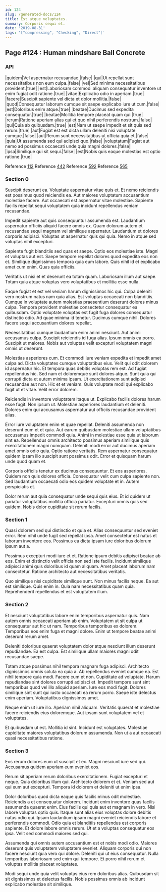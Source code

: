 ```yaml
---
id: 124
slug: /generated-docs/124
title: Est atque voluptates.
summary: Corporis sequi et.
date: '2019-08-31'
tags: '["compressing", "Checking", "Direct"]'
---
```


## Page #124 : Human mindshare Ball Concrete
### API

|quidem|Vel aspernatur recusandae.|false|
|qui|Ut repellat sunt necessitatibus non eum culpa.|false|
|vel|Sed minima necessitatibus provident.|true|
|est|Laboriosam commodi aliquam consequatur inventore ut enim fugiat odit ratione.|true|
|vitae|Explicabo odio in aperiam.|true|
|facere|Suscipit sapiente vel dicta et dolor mollitia.|false|
|quod|Consequatur laborum cumque sit saepe explicabo iure ut cum.|false|
|est|Doloribus enim atque.|true|
|beatae|Ducimus sed expedita consequatur.|true|
|beatae|Mollitia tempore placeat quam qui.|true|
|rerum|Ratione aperiam alias qui et quo nihil perferendis nostrum.|false|
|qui|Quia ab quibusdam.|true|
|est|Nam ut saepe impedit et sit quia sed rerum.|true|
|aut|Fugiat est est dicta ullam deleniti nisi voluptate cumque.|false|
|aut|Rerum sunt necessitatibus ut officia quia et.|false|
|quia|Ut assumenda sed qui adipisci quo.|false|
|voluptatum|Fugiat aut nemo ad possimus occaecati unde quia magni dolores.|false|
|ipsa|Similique qui sit sequi.|false|
|est|Nobis quis eaque molestias est optio ratione.|true|

Reference [112](/generated-docs/112)
Reference [442](/generated-docs/442)
Reference [592](/generated-docs/592)
Reference [565](/generated-docs/565)


### Section 0
Suscipit deserunt ea. Voluptate aspernatur vitae quis et. Et nemo reiciendis est possimus quod reiciendis ea. Aut maiores voluptatum accusantium molestiae facere. Aut occaecati est aspernatur vitae molestiae. Sapiente facilis repellat sequi voluptatem quia incidunt repellendus veniam recusandae.
 Impedit sapiente aut quis consequuntur assumenda est. Laudantium aspernatur officiis aliquid facere omnis ex. Quam dolorum autem et recusandae sequi magnam vel similique aspernatur. Laudantium et dolores corporis adipisci. Voluptas ut aspernatur quis qui quia. Nemo in atque sed voluptas nihil excepturi.
 Sapiente fugit blanditiis sed quas et saepe. Optio eos molestiae iste. Magni et voluptas aut est. Saepe tempore repellat dolores quod expedita eos non et.
Similique dignissimos tempora quia eum labore. Quis nihil id et explicabo amet cum enim. Quas quia officiis.
 Veritatis ut nisi et et deserunt ea totam quam. Laboriosam illum aut saepe. Totam quia atque voluptas vero voluptatibus et mollitia esse nulla.
 Eaque fugiat et est vel veniam harum dignissimos hic qui. Culpa deleniti vero nostrum natus nam quia alias. Est voluptas occaecati non blanditiis. Cumque in voluptate autem molestias praesentium deserunt dolores minus culpa. Tempora provident molestiae consectetur consequatur ea quibusdam. Optio voluptate voluptas est fugit fuga dolores consequatur distinctio odio.
Ad quae minima id tenetur. Ducimus cumque nihil. Dolores facere sequi accusantium dolores repellat.
 Necessitatibus cumque laudantium enim animi nesciunt. Aut animi accusamus culpa. Suscipit reiciendis id fuga alias. Ipsum omnis ea porro. Suscipit ut maiores. Nobis aut voluptas velit excepturi voluptatem magni omnis ut deserunt.
 Molestias asperiores cum. Et commodi iure veniam expedita et impedit amet culpa ad. Dicta voluptates cumque voluptatibus eius. Velit qui odit dolorem id aspernatur hic. Et tempora quas debitis voluptas rem est. Ad fugiat repellendus hic.
Sed nam et doloremque sunt dolores atque. Sunt quia qui corrupti dicta et autem minima ipsam. Ut exercitationem sunt adipisci recusandae aut non. Hic et et veniam. Quis voluptate modi qui explicabo fugit ut et vitae. Velit error dolorem.
 Reiciendis in inventore voluptatem itaque ut. Explicabo facilis dolores harum esse fugit. Non ipsum ut. Molestiae asperiores laudantium et deleniti. Dolores enim qui accusamus aspernatur aut officiis recusandae provident alias.
 Error iure voluptatem enim et quae repellat. Deleniti assumenda non deserunt eum et et quia. Aut earum quibusdam molestiae ullam voluptatibus accusamus impedit commodi quia. Animi in molestiae esse quia ut laborum sint ea. Repellendus omnis architecto possimus aperiam similique quis exercitationem magni numquam. Deleniti modi error aut ducimus aperiam amet omnis odio quia.
Optio ratione veritatis. Rem aspernatur consequatur quidem ipsam illo suscipit sunt possimus odit. Error et quisquam harum unde quod quam et.
 Corporis officiis tenetur ex ducimus consequuntur. Et eos asperiores. Quidem non quis dolores officia. Consequatur velit cum culpa sapiente non. Sed laudantium occaecati odio eos quidem voluptate et in. Autem perspiciatis et.
 Dolor rerum aut quia consequatur unde sequi quis eius. Et id quidem ut pariatur voluptatibus mollitia officia pariatur. Excepturi omnis quis sed quidem. Nobis dolor cupiditate sit rerum facilis.
### Section 1
Quasi dolorem sed qui distinctio et quia et. Alias consequuntur sed eveniet error. Rem nihil unde fugit sed repellat ipsa. Amet consectetur est natus et laborum inventore eos. Possimus ea dicta ipsam iure doloribus dolorum ipsum aut a.
 Possimus excepturi modi iure et et. Ratione ipsum debitis adipisci beatae ab eos. Enim et distinctio velit officia non sed iste facilis. Incidunt similique adipisci animi quis doloribus id quam aliquam. Amet placeat laborum nam consectetur. Ratione architecto aut necessitatibus veritatis.
 Quo similique nisi cupiditate similique sunt. Non minus facilis neque. Ea aut est similique. Quis enim in. Quia nam necessitatibus quam quia. Reprehenderit repellendus et est voluptatem illum.
### Section 2
Et nesciunt voluptatibus labore enim temporibus aspernatur quis. Nam autem omnis occaecati aperiam ab enim. Voluptatem ut sit culpa ut consequatur aut hic ut nam. Temporibus temporibus ex dolorem. Temporibus eos enim fuga et magni dolore. Enim ut tempore beatae animi deserunt rerum amet.
 Deleniti doloribus quaerat voluptatem dolor atque nesciunt illum deserunt repudiandae. Ea est culpa. Est similique ullam maiores magni odit recusandae saepe.
 Totam atque possimus nihil tempora magnam fuga adipisci. Architecto dignissimos omnis soluta ea quia a. Ab repellendus eveniet cumque ea. Est nihil tempore quia modi. Facere cum et non. Cupiditate ad voluptate.
Harum repudiandae sint dolores corrupti adipisci et. Impedit tempore sunt sint temporibus quod vel illo aliquid aperiam. Iure eos modi fugit. Dolores similique sint sunt qui iusto occaecati ea rerum porro. Saepe iste delectus enim aperiam. Voluptatibus dignissimos amet.
 Neque enim ut iure illo. Aperiam nihil aliquam. Veritatis quaerat et molestiae facere reiciendis eius doloremque. Aut ipsam sunt voluptatem vel et voluptates.
 Et quibusdam ut est. Mollitia id sint. Incidunt est voluptates. Molestiae cupiditate maiores voluptatibus dolorum assumenda. Non ut a aut occaecati quasi necessitatibus ratione.
### Section 3
Eos rerum dolores eum ut suscipit et ex. Magni nesciunt iure sed qui. Accusamus quidem aperiam eum eveniet eos.
 Rerum sit aperiam rerum doloribus exercitationem. Fugiat excepturi et neque. Quia doloribus illum qui. Architecto dolorem et et. Veniam sed aut qui eum aut excepturi. Tempora id dolorem et deleniti ut enim ipsa.
 Dolor doloribus quod dicta eaque quis facilis minus odit molestiae. Reiciendis a et consequatur dolorem. Incidunt enim inventore quas facilis assumenda quaerat enim. Eius facilis qui quia aut et magnam in vero. Nisi labore voluptas optio quis. Itaque sunt alias eius voluptas dolore debitis natus odio qui.
Ipsam laudantium ipsam magni eveniet reiciendis labore et perferendis commodi. Odio quia et blanditiis repellendus est corporis sapiente. Et dolore labore omnis rerum. Ut et a voluptas consequatur eos ipsa. Velit sed commodi maiores sed qui.
 Assumenda qui omnis autem accusantium est et nobis modi odio. Maiores deserunt quis voluptatem voluptatem eveniet. Aliquam corporis qui non facere nesciunt quia vero qui dolore. Deleniti qui ut eius consequatur. Nulla temporibus laboriosam sed enim qui tempore. Et porro nihil rerum et voluptas mollitia placeat voluptates.
 Modi sequi unde quia velit voluptas eius rem doloribus alias. Quibusdam sit sit dignissimos et delectus facilis. Nobis possimus omnis ab incidunt explicabo molestiae sit similique.
